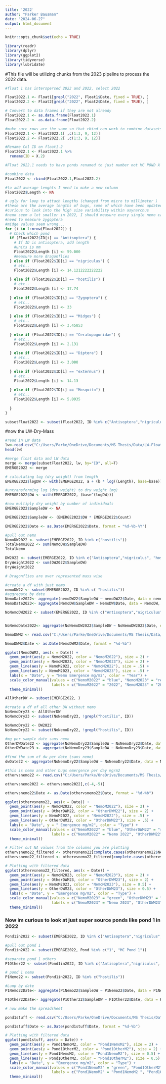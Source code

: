 ```yaml
---
title: '2022'
author: "Parker Bausman"
date: "2024-06-27"
output: html_document
---
```


```r
knitr::opts_chunk$set(echo = TRUE)
```

```r
library(readr)
library(dplyr)
library(ggplot2)
library(tidyverse)
library(lubridate)
```

#This file will be utilizing chunks from the 2023 pipeline to process the 2022 data.

```r
#float 1 has interspersed 2023 and 2022, select 2022 

Float2022.1 <- Float1[grepl("2022", Float1$Date, fixed = TRUE), ]
Float2022.2 <- Float2[grepl("2022", Float2$Date, fixed = TRUE), ]

# Convert to data frames if they are not already
Float2022.1 <- as.data.frame(Float2022.1)
Float2022.2 <- as.data.frame(Float2022.2)
```


```r
#make sure rows are the same so that rbind can work to combine datasets 
Float2022.1 <- Float2022.1[ ,c(1:3, 9, 12)]
Float2022.2 <- Float2022.2[ ,c(1:3, 9, 12)]
```

```r
#Rename Col ID on float1.2
Float2022.1 <- Float2022.1 %>%
  rename(ID = X.2)
```

```r
#Float 2022.1 needs to have ponds renamed to just number not MC POND X
```


```r
#combine data 
Float2022 <- rbind(Float2022.1,Float2022.2)
```

```r
#to add average lenghts I need to make a new column
Float2022$Length <- NA
```

```r
# ugly for loop to attach lengths (changed from micro to millimeter )
#these are the average lengths of bugs, some of which have been updated from 2022 measures. Some like the dipt have not been readjusted yet as I doubt there will be much change. Will check soon. Also adds externus 
#curious to look into the high size variability within asynarchus 
#nemo seem a lot smaller in 2022, I should measure every single nemo captured and run a ttest 
#need to measure zygoptera 
#midge values seem wrong... 
for (i in 1:nrow(Float2022)) {
  # Check which pond 
  if (Float2022$ID[i] == "Antisoptera") {
    # If ID is antisoptera, add length
    #units is mm
    Float2022$Length [i] <- 59.000
    #measure more dragonflies
  } else if (Float2022$ID[i] == "nigriculus") {
    # etc..
    Float2022$Length [i] <- 14.1212222222222
    
  } else if (Float2022$ID[i] == "hostilis") {
    # etc..
    Float2022$Length [i] <- 17.74
    
  } else if (Float2022$ID[i] == "Zygoptera") {
    # etc..
    Float2022$Length [i] <- 33
    
  } else if (Float2022$ID[i] == "Midges") {
    # etc..
    Float2022$Length [i] <- 3.45853
    
  } else if (Float2022$ID[i] == "Ceratopogonidae") {
    # etc..
    Float2022$Length [i] <- 2.131
    
  } else if (Float2022$ID[i] == "Diptera") {
    # etc..
    Float2022$Length [i] <- 3.000
    
  } else if (Float2022$ID[i] == "externus") {
    # etc..
    Float2022$Length [i] <- 14.13
    
  } else if (Float2022$ID[i] == "Mosquito") {
    # etc..
    Float2022$Length [i] <- 5.8935
    
  }
}
```


```r
subsetFloat2022 <- subset(Float2022, ID %in% c("Antisoptera","nigriculus", "hostilis", "Midges","Ceratopogonidae","Diptera", "Mosquito", "Zygoptera", "externus"))
```

#now the LW-Dry-Mass 


```r
#read in LW data 
lw<-read.csv("C:/Users/Parke/OneDrive/Documents/MS Thesis/Data/LW-Float.csv",header=TRUE)
head(lw)
```



```r
#merge float data and LW data 
merge <- merge(subsetFloat2022, lw, by="ID", all=T)
EMERGE2022 <- merge
```

```r
# calculating log (dry weight) from length
EMERGE2022$logDW <- with(EMERGE2022, a + (b * log((Length), base=base)))

#untransforming log (dry weight) to dry weight (mg)
EMERGE2022$DW <- with(EMERGE2022, (base^(logDW)))
```

```r
#now multiply dry weight by number of individuals 
EMERGE2022$SampleDW <- NA

EMERGE2022$SampleDW <- (EMERGE2022$DW * EMERGE2022$Count)
```

```r
EMERGE2022$Date <- as.Date(EMERGE2022$Date, format = "%d-%b-%Y")
```

```r
#pull out nemo
NemoDW2022 <- subset(EMERGE2022, ID %in% c("hostilis"))
TotalNemo2022 <- sum(NemoDW$SampleDW)
TotalNemo
```

```r
DW2022 <- subset(EMERGE2022, ID %in% c("Antisoptera","nigriculus", "hostilis", "Midges","Ceratopogonidae","Diptera", "Mosquito", "Zygoptera", "externus"))
DryWeight2022 <- sum(DW2022$SampleDW)
DryWeight2022

# Dragonflies are over represented mass wise 
```

```r
#create a df with just nemo 
nemoDW22 <- subset(EMERGE2022, ID %in% c( "hostilis"))
#aggregate by date 
NemoDate2022<- aggregate(nemoDW22$SampleDW ~ nemoDW22$Date, data = nemoDW22, FUN= sum)
NemoDate2023<- aggregate(NemoDW$SampleDW ~ NemoDW$Date, data = NemoDW, FUN= sum)

```


```r
NoNemoDW2022 <- subset(EMERGE2022, ID %in% c("Antisoptera","nigriculus",  "Midges","Ceratopogonidae","Diptera", "Mosquito", "Zygoptera", "externus"))


NoNemoDate2022<- aggregate(NoNemoDW2022$SampleDW ~ NoNemoDW2022$Date, data = NoNemoDW2022, FUN= sum)

```

```r
NemoDWM2 <- read.csv("C:/Users/Parke/OneDrive/Documents/MS Thesis/Data/Nemo-22-23-dwm2.csv" , header = TRUE)

NemoDWM2$Date <- as.Date(NemoDWM2$Date, format = "%d-%b")

```

```r
ggplot(NemoDWM2, aes(x = Date)) +
  geom_point(aes(y = NemoM2022, color = "NemoM2022"), size = 2) +
  geom_point(aes(y = NemoM2023, color = "NemoM2023"), size = 2) +
  geom_line(aes(y = NemoM2022, color = "NemoM2022"), size = .5) +
  geom_line(aes(y = NemoM2023, color = "NemoM2023"), size = .5) +
  labs(x = "Date", y = "Nemo Emergence mg/m2", color = "Year") +
  scale_color_manual(values = c("NemoM2022" = "blue", "NemoM2023" = "red"),
                     labels = c("NemoM2022" = "2022", "NemoM2023" = "2023")) +
  theme_minimal()

```



```r
AllOtherDW <- subset(EMERGE2022, )
```

```r
#create a df of all other DW without nemo 
NoNemoDry23 <- AllOtherDW
NoNemoDry23 <- subset(NoNemoDry23, !grepl("hostilis", ID))

NoNemoDry22 <- DW2022
NoNemoDry22 <- subset(NoNemoDry22, !grepl("hostilis", ID))

```

```r
#mg per sample date sans nemo 
OtherDWDate22 <- aggregate(NoNemoDry22$SampleDW ~ NoNemoDry22$Date, data = NoNemoDry22, FUN= sum)
OtherDWDate23 <- aggregate(NoNemoDry23$SampleDW ~ NoNemoDry23$Date, data = NoNemoDry23, FUN= sum)

```



```r
#find the sum of dw per date (sans nemo)
dwDate22 <- aggregate(NoNemoDry22$SampleDW ~ NoNemoDry22$Date, data = NoNemoDry22, FUN= sum)

```

```r
#this is nemo and other bugs emergence per day mg/m2
othervsnemo22 <- read.csv("C:/Users/Parke/OneDrive/Documents/MS Thesis/Data/2022-Nemo-Other-m2.csv" , header = TRUE)

othervsnemo2022 <- othervsnemo2022[,c(-4,-5)]

othervsnemo22$Date <- as.Date(othervsnemo22$Date, format = "%d-%b")
```

```r
ggplot(othervsnemo22, aes(x = Date)) +
  geom_point(aes(y = NemoM2022, color = "NemoM2022"), size = 2) +
  geom_point(aes(y = OtherDWM22, color = "OtherDWM22"), size = 2) +
  geom_line(aes(y = NemoM2022, color = "NemoM2022"), size = .5) +
  geom_line(aes(y = OtherDWM22, color = "OtherDWM22"), size = .5) +
  labs(x = "Date", y = " Emergence mg/m2", color = "Type") +
  scale_color_manual(values = c("NemoM2022" = "blue", "OtherDWM22" = "red"),
                     labels = c("NemoM2022" = "Nemo 2022", "OtherDWM22" = "Other Bugs 2022")) +
  theme_minimal()

```



```r
# Filter out NA values from the columns you are plotting
othervsnemo22_filtered <- othervsnemo22[complete.cases(othervsnemo22$NemoM2023), ]
othervsnemo22_filtered <- othervsnemo22_filtered[complete.cases(othervsnemo22_filtered$OtherDWM23), ]

# Plotting with filtered data
ggplot(othervsnemo22_filtered, aes(x = Date)) +
  geom_point(aes(y = NemoM2023, color = "NemoM2023"), size = 2) +
  geom_point(aes(y = OtherDWM23, color = "OtherDWM23"), size = 2) +
  geom_line(aes(y = NemoM2023, color = "NemoM2023"), size = 0.5) +
  geom_line(aes(y = OtherDWM23, color = "OtherDWM23"), size = 0.5) +
  labs(x = "Date", y = "Emergence mg/m2", color = "Type") +
  scale_color_manual(values = c("NemoM2023" = "green", "OtherDWM23" = "orange"),
                     labels = c("NemoM2023" = "Nemo 2023", "OtherDWM23" = "Other Bugs 2023")) +
  theme_minimal()
```



### Now im curious to look at just super source ponds like pond 1 in 2022 

```r
Pond1in2022 <- subset(EMERGE2022, ID %in% c("Antisoptera","nigriculus","hostilis", "Midges","Ceratopogonidae","Diptera", "Mosquito", "Zygoptera", "externus"))

#pull out pond 1 
Pond1in2022 <- subset(EMERGE2022, Pond %in% c("1", "MC Pond 1"))

#separate pond 1 others
P1Other22 <- subset(Pond1in2022, ID %in% c("Antisoptera","nigriculus", "Midges","Ceratopogonidae","Diptera", "Mosquito", "Zygoptera", "externus"))

# pond 1 nemo 
P1Nemo22 <- subset(Pond1in2022, ID %in% c("hostilis"))

#Lump by date 
P1Nemo22Date<- aggregate(P1Nemo22$SampleDW ~ P1Nemo22$Date, data = P1Nemo22, FUN= sum)

P1Other22Date<- aggregate(P1Other22$SampleDW ~ P1Other22$Date, data = P1Other22, FUN= sum)

# now make the spreadsheet 


```

```r
pond1stuff <- read.csv("C:/Users/Parke/OneDrive/Documents/MS Thesis/Data/Pond1-2022-Emergence.csv" , header = TRUE)

pond1stuff$Date <- as.Date(pond1stuff$Date, format = "%d-%b")
```

```r
# Plotting with filtered data
ggplot(pond1stuff, aes(x = Date)) +
  geom_point(aes(y = Pond1NemoM2, color = "Pond1NemoM2"), size = 2) +
  geom_point(aes(y = Pond1OtherM2, color = "Pond1OtherM2"), size = 2) +
  geom_line(aes(y = Pond1NemoM2, color = "Pond1NemoM2"), size = 0.5) +
  geom_line(aes(y = Pond1OtherM2, color = "Pond1OtherM2"), size = 0.5) +
  labs(x = "Date", y = "Emergence mg/m2", color = "Type") +
  scale_color_manual(values = c("Pond1NemoM2" = "green", "Pond1OtherM2" = "orange"),
                     labels = c("Pond1NemoM2" = "Pond1NemoM2 ", "Pond1OtherM2" = "Other Bugs 2023")) +
  theme_minimal()
```

